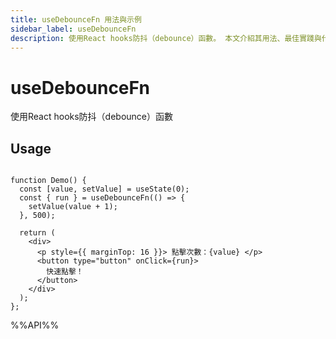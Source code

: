 ```yaml
---
title: useDebounceFn 用法與示例
sidebar_label: useDebounceFn
description: 使用React hooks防抖（debounce）函數。 本文介紹其用法、最佳實踐與代碼示例。適用於 React 開發中需要處理副作用的場景。
---
```

# useDebounceFn

使用React hooks防抖（debounce）函數

## Usage

```tsx live

function Demo() {
  const [value, setValue] = useState(0);
  const { run } = useDebounceFn(() => {
    setValue(value + 1);
  }, 500);

  return (
    <div>
      <p style={{ marginTop: 16 }}> 點擊次數：{value} </p>
      <button type="button" onClick={run}>
        快速點擊！
      </button>
    </div>
  );
};

```

%%API%%